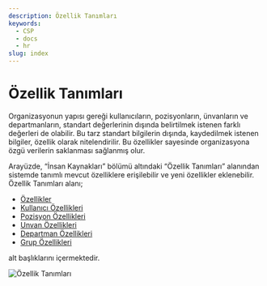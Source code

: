 ```yaml
---
description: Özellik Tanımları
keywords:
  - CSP
  - docs
  - hr
slug: index
---
```


# Özellik Tanımları

Organizasyonun yapısı gereği kullanıcıların, pozisyonların, ünvanların ve departmanların, standart değerlerinin dışında belirtilmek istenen farklı değerleri de olabilir. Bu tarz standart bilgilerin dışında, kaydedilmek istenen bilgiler, özellik olarak nitelendirilir. Bu özellikler sayesinde organizasyona özgü verilerin saklanması sağlanmış olur.

Arayüzde, “İnsan Kaynakları” bölümü altındaki “Özellik Tanımları” alanından sistemde tanımlı mevcut özelliklere erişilebilir ve yeni özellikler eklenebilir. Özellik Tanımları alanı;

- [Özellikler](./properties.md)
- [Kullanıcı Özellikleri](./user-properties.md)
- [Pozisyon Özellikleri](./position-properties.md)
- [Unvan Özellikleri](./profession-properties.md)
- [Departman Özellikleri](./department-properties.md)
- [Grup Özellikleri](./user-group-properties.md)

alt başlıklarını içermektedir.

<div style={{textAlign: 'center'}}>

![Özellik Tanımları](https://docsbimser.blob.core.windows.net/imagecontainer/auto-uploade7fb2690-3880-41db-ac73-3f8fe3d8f008)

</div>
